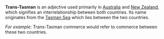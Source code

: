 '''Trans-Tasman''' is an adjective used primarily in [[Australia]] and [[New Zealand]], which signifies an interrelationship between both countries.  Its name originates from the [[Tasman Sea]] which lies between the two countries.

''For example'':  Trans-Tasman commerce would refer to commerce between these two countries.  

{{stub}}